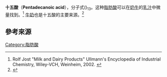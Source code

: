 {{Chembox
| ImageFile = pentadecanoic acid.svg
| ImageSize = 250px
| ImageFile1 = Pentadecylic-acid-3D-balls.png
| ImageSize1 = 250px
| IUPACName = pentadecanoic acid
| OtherNames = ''n''-Pentadecanoic acid; <Br/>Pentadecylic acid
| Section1 = {{Chembox Identifiers
| CASNo = 1002-84-2
| CASNo_Ref = {{cascite|correct|CAS}}
|  PubChem  =  13849
|  ChemSpiderID  =  13249
|  SMILES  =  O=C(O)CCCCCCCCCCCCCC
|  InChI  =  InChI=1S/C15H30O2/c1-2-3-4-5-6-7-8-9-10-11-12-13-14-15(16)17/h2-14H2,1H3,(H,16,17)
}}
| Section2 = {{Chembox Properties
| C=15|H=30|O=2
| Appearance =
| Density =
| MeltingPt = 51-53 °C<ref name=Sigma-Aldrich>[http://www.sigmaaldrich.com/catalog/ProductDetail.do?N4=91446|FLUKA&N5=SEARCH_CONCAT_PNO|BRAND_KEY&F=SPEC Pentadecanoic acid], [[Sigma-Aldrich|Sigma-Aldrich]]</ref>
| BoilingPt = 257 °C (100 mmHg)<ref name=Sigma-Aldrich/>
| Solubility =
  }}
| Section3 = {{Chembox Hazards
| MainHazards =
| FlashPt =
| Autoignition =
  }}
}}'''十五酸'''（'''Pentadecanoic acid'''），分子式{{化學式|碳|氢|3}}({{化學式|C|H|2|}})<sub>13</sub>{{化學式|碳|氧|氫氧根}}。这种[[脂肪酸|脂肪酸]]可以在[[奶牛|奶牛]]的[[乳汁|乳汁]]中微量找到。<ref>Rolf Jost "Milk and Dairy Products" Ullmann's Encyclopedia of Industrial Chemistry, Wiley-VCH, Weinheim, 2002. {{DOI|10.1002/14356007.a16_589.pub3}}</ref>  [[牛奶|牛奶]]也是十五酸的主要来源。<ref>{{cite journal | last1 = Smedman | first1 = AE | last2 = Gustafsson | first2 = IB | last3 = Berglund | first3 = LG | last4 = Vessby | first4 = BO | title = Pentadecanoic acid in serum as a marker for intake of milk fat: relations between intake of milk fat and metabolic risk factors | url = https://archive.org/details/sim_american-journal-of-clinical-nutrition_1999-01_69_1/page/22 | journal = The American journal of clinical nutrition | volume = 69 | issue = 1 | pages = 22–9 | year = 1999 | pmid = 9925119}}</ref>

== 參考來源 ==
{{Reflist|}}

{{Fatty acids}}

[[Category:脂肪酸|Category:脂肪酸]]

{{有機化合物小作品}}